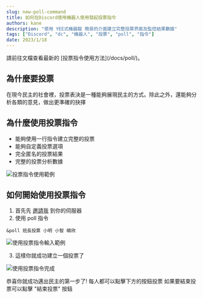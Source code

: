 ```yaml
---
slug: new-poll-command
title: 如何在Discord使用機器人使用發起投票指令
authors: kane
description: "使用 YEE式機器龍 簡易的介面建立完整投票界面及監控結果數據"
tags: ["Discord", "dc", "機器人", "投票", "poll", "指令"]
date: 2023/1/18
---
```



<Info title="我想先通知你">
    請前往文檔查看最新的 [投票指令使用方法](/docs/poll/)。
</Info>

## 為什麼要投票

在現今民主的社會裡，投票表決是一種能夠展現民主的方式。除此之外，還能夠分析各類的意見，做出更準確的抉擇

## 為什麼使用投票指令

-   能夠使用一行指令建立完整的投票
-   能夠自定義投票選項
-   完全匿名的投票結果
-   完整的投票分析數據

![投票指令使用範例](@static/blog/new-poll-command/example-usage.png)

<Adsense />

## 如何開始使用投票指令

1. 首先先 [邀請我](/blog/how-to-invite-bot) 到你的伺服器
2. 使用 poll 指令

```
&poll 班長投票 小明 小智 曉欣
```

![使用投票指令輸入範例](@static/blog/new-poll-command/step-usage-1.png)

3. 這樣你就成功建立一個投票了

![使用投票指令完成](@static/blog/new-poll-command/step-usage-2.png)

恭喜你就成功邁出民主的第一步了!
每人都可以點擊下方的按鈕投票
如果要結束投票可以點擊 "結束投票" 按鈕

<Adsense />
